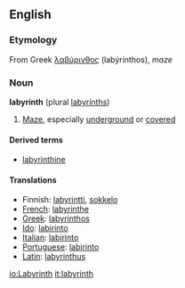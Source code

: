 ==English==

===Etymology===
From Greek [[λαβύρινθος]] (labýrinthos), ''maze''

===Noun===
'''labyrinth''' (plural [[labyrinths]])
# [[maze|Maze]], especially [[underground]] or [[covered]]

====Derived terms====
*[[labyrinthine]]

====Translations====
*Finnish: [[labyrintti]], [[sokkelo]]
*[[French]]: [[labyrinthe]]
*[[Greek]]: [[labyrinthos]]
*[[Ido]]: [[labirinto]]
*[[Italian]]: [[labirinto]] {{m}}
*[[Portuguese]]: [[labirinto]] {{m}}
*[[Latin]]: [[labyrinthus]]

[[io:Labyrinth]]
[[it:labyrinth]]
